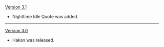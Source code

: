 {{Change History/Header}}
[[Version 3.1]]
* Nighttime Idle Quote was added.
----
[[Version 3.0]]
* Hakan was released.